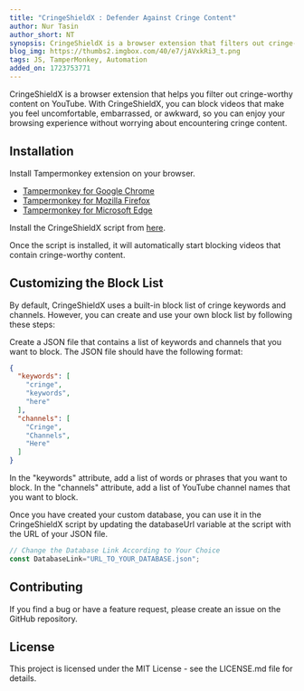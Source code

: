 ```yaml
---
title: "CringeShieldX : Defender Against Cringe Content"
author: Nur Tasin
author_short: NT
synopsis: CringeShieldX is a browser extension that filters out cringe-worthy YouTube content. Customize block lists, install via Tampermonkey, and enjoy cringe-free browsing.
blog_img: https://thumbs2.imgbox.com/40/e7/jAVxkRi3_t.png
tags: JS, TamperMonkey, Automation
added_on: 1723753771
---
```

CringeShieldX is a browser extension that helps you filter out cringe-worthy content on YouTube. With CringeShieldX, you can block videos that make you feel uncomfortable, embarrassed, or awkward, so you can enjoy your browsing experience without worrying about encountering cringe content.

## Installation
Install Tampermonkey extension on your browser.

- [Tampermonkey for Google Chrome](https://chrome.google.com/webstore/detail/tampermonkey/dhdgffkkebhmkfjojejmpbldmpobfkfo)
- [Tampermonkey for Mozilla Firefox](https://addons.mozilla.org/en-US/firefox/addon/tampermonkey/)
- [Tampermonkey for Microsoft Edge](https://microsoftedge.microsoft.com/addons/detail/tampermonkey/iikmkjmpaadaobahmlepeloendndfphd)

Install the CringeShieldX script from [here](https://github.com/NurTasin/CringeShieldX/blob/main/script.js).

Once the script is installed, it will automatically start blocking videos that contain cringe-worthy content.

## Customizing the Block List
By default, CringeShieldX uses a built-in block list of cringe keywords and channels. However, you can create and use your own block list by following these steps:

Create a JSON file that contains a list of keywords and channels that you want to block. The JSON file should have the following format:

```json
{
  "keywords": [
    "cringe",
    "keywords",
    "here"
  ],
  "channels": [
    "Cringe",
    "Channels",
    "Here"
  ]
}
```
In the "keywords" attribute, add a list of words or phrases that you want to block. In the "channels" attribute, add a list of YouTube channel names that you want to block.

Once you have created your custom database, you can use it in the CringeShieldX script by updating the databaseUrl variable at the script with the URL of your JSON file.

```javascript
// Change the Database Link According to Your Choice
const DatabaseLink="URL_TO_YOUR_DATABASE.json";
```

## Contributing
If you find a bug or have a feature request, please create an issue on the GitHub repository.

## License
This project is licensed under the MIT License - see the LICENSE.md file for details.